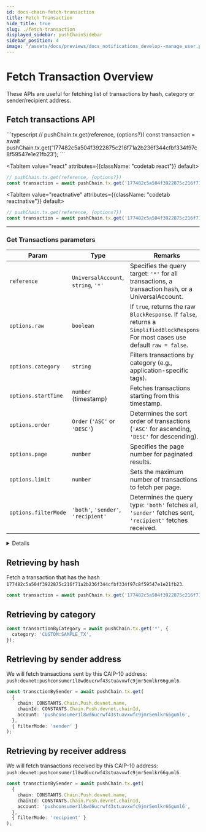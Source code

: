 ```yaml
---
id: docs-chain-fetch-transaction
title: Fetch Transaction
hide_title: true
slug: ./fetch-transaction
displayed_sidebar: pushChainSidebar
sidebar_position: 4
image: "/assets/docs/previews/docs_notifications_develop--manage_user.png"
---
```


# Fetch Transaction Overview

These APIs are useful for fetching list of transactions by hash, category or sender/recipient address.

<head>
  <title>{`Fetch Transaction | Push Chain | Push Documentation`}</title>
</head>


## Fetch transactions API

<Tabs className="codetabs" groupId="code-examples">
  <TabItem value="js" attributes={{className: "codetab js"}} default>
```typescript
// pushChain.tx.get(reference, {options?})
const transaction = await pushChain.tx.get('177482c5a504f3922875c216f71a2b236f344cfbf334f97c8f59547e1e21fb23');
```
  </TabItem>

  <TabItem value="react" attributes={{className: "codetab react"}} default>
```typescript
// pushChain.tx.get(reference, {options?})
const transaction = await pushChain.tx.get('177482c5a504f3922875c216f71a2b236f344cfbf334f97c8f59547e1e21fb23');
```
  </TabItem>

  <TabItem value="reactnative" attributes={{className: "codetab reactnative"}} default>
```typescript
// pushChain.tx.get(reference, {options?})
const transaction = await pushChain.tx.get('177482c5a504f3922875c216f71a2b236f344cfbf334f97c8f59547e1e21fb23');
```
  </TabItem>
</Tabs>

---

### Get Transactions parameters

| Param       | Type               | Remarks                               | Default         |
|-------------|--------------------|---------------------------------------|-----------------|
| `reference`      | `UniversalAccount`, `string`, `'*'`       | Specifies the query target: `'*'` for all transactions, a transaction hash, or a UniversalAccount. | `*`                |
| `options.raw`            | `boolean`                                | If `true`, returns the raw `BlockResponse`. If `false`, returns a `SimplifiedBlockResponse`. For most cases use default `raw = false`.     | `false`            |
| `options.category`       | `string`                                 | Filters transactions by category (e.g., application-specific tags).                               | `undefined`        |
| `options.startTime`      | `number` (timestamp)                     | Fetches transactions starting from this timestamp.                                                | Current timestamp  |
| `options.order`          | `Order` (`'ASC'` or `'DESC'`)            | Determines the sort order of transactions (`'ASC'` for ascending, `'DESC'` for descending).        | `'DESC'`           |
| `options.page`           | `number`                                 | Specifies the page number for paginated results.                                                  | `1`                |
| `options.limit`          | `number`                                 | Sets the maximum number of transactions to fetch per page.                                        | `30`               |
| `options.filterMode`     | `'both'`, `'sender'`, `'recipient'`       | Determines the query type: `'both'` fetches all, `'sender'` fetches sent, `'recipient'` fetches received. | `'both'`           |

<Details summary="Expected response">

```typescript
{
  "totalPages": 1,
  "lastTs": "1736076322681",
  "blocks": [
    {
      "blockHash": "36939148bee59c6e1a9d4e6e6fb4e72d407f8667324714c206e64e1485f0f5ee",
      "ts": "1736076322681",
      "totalNumberOfTxns": 1,
      "transactions": [
        {
          "txnHash": "177482c5a504f3922875c216f71a2b236f344cfbf334f97c8f59547e1e21fb23",
          "ts": "1736076322681",
          "blockHash": "36939148bee59c6e1a9d4e6e6fb4e72d407f8667324714c206e64e1485f0f5ee",
          "category": "CUSTOM:SAMPLE_TX",
          "status": "SUCCESS",
          "from": "push:devnet:pushconsumer1l8wd6ucrwf43stuavxwfc9jmr5emlkr66guml6",
          "recipients": {
            "recipients": [
              {
                "address": "eip155:1:0x35B84d6848D16415177c64D64504663b998A6ab4"
              },
              {
                "address": "eip155:97:0xD8634C39BBFd4033c0d3289C4515275102423681"
              }
            ]
          },
          "txnData": "0102030405",
          "sig": "6nmaU8lrzsLu62T9yNhCgFlcGrwmx9lcvyoU63g6g4tgldp0RSNQEVZZJlKn0gPt7AuXTDCb+rW6nkS0Gs6/pxw="
        }
      ]
    }
  ]
}
```

Response properties description:

| **Property**             | **Type**                 | **Description**                                                                                     |
|---------------------------|--------------------------|-----------------------------------------------------------------------------------------------------|
| `totalPages`             | `number`                | The total number of pages available for the query results.                                         |
| `lastTs`                 | `string` (timestamp)    | The timestamp of the last transaction or block in the current response, used for pagination.       |
| `blocks`                 | `array`                 | A list of blocks included in the response. Each block contains its transactions and metadata.      |
| `blocks[].blockHash`     | `string`                | The unique hash of the block. Identifies the block on the blockchain.                              |
| `blocks[].ts`            | `string` (timestamp)    | The timestamp indicating when the block was created.                                               |
| `blocks[].totalNumberOfTxns` | `number`             | The total number of transactions included in the block.                                            |
| `blocks[].transactions`  | `array`                 | A list of transactions included in the block.                                                     |
| `blocks[].transactions[].txnHash` | `string`        | The unique hash of the transaction. Identifies the transaction on the blockchain.                 |
| `blocks[].transactions[].ts` | `string` (timestamp) | The timestamp indicating when the transaction occurred.                                            |
| `blocks[].transactions[].blockHash` | `string`      | The hash of the block that includes this transaction.                                              |
| `blocks[].transactions[].category` | `string`      | The category of the transaction, often application-specific (e.g., `CUSTOM:SAMPLE_TX`).            |
| `blocks[].transactions[].status`  | `string`       | The status of the transaction, such as `SUCCESS` or `FAILED`.                                      |
| `blocks[].transactions[].from`    | `string`       | The sender's address in a chain-agnostic format (e.g., `push:devnet:...`).                         |
| `blocks[].transactions[].recipients` | `object`    | An object containing the list of recipient addresses for the transaction.                         |
| `blocks[].transactions[].recipients.recipients` | `array` | A list of recipient addresses. Each address is specified in a chain-agnostic format.               |
| `blocks[].transactions[].txnData` | `string`       | The transaction data in hexadecimal format.                                                        |
| `blocks[].transactions[].sig`     | `string`       | The digital signature of the transaction, verifying its authenticity.                              |

</Details>

## Retrieving by hash

Fetch a transaction that has the hash `177482c5a504f3922875c216f71a2b236f344cfbf334f97c8f59547e1e21fb23`.

```typescript
const transaction = await pushChain.tx.get('177482c5a504f3922875c216f71a2b236f344cfbf334f97c8f59547e1e21fb23');
```

## Retrieving by category

```typescript
const transactionByCategory = await pushChain.tx.get('*', {
  category: 'CUSTOM:SAMPLE_TX',
});
```

## Retrieving by sender address

We will fetch transactions sent by this CAIP-10 address: `push:devnet:pushconsumer1l8wd6ucrwf43stuavxwfc9jmr5emlkr66guml6`.

```typescript
const transctionBySender = await pushChain.tx.get(
  {
    chain: CONSTANTS.Chain.Push.devnet.name,
    chainId: CONSTANTS.Chain.Push.devnet.chainId,
    account: 'pushconsumer1l8wd6ucrwf43stuavxwfc9jmr5emlkr66guml6',
  },
  { filterMode: 'sender' }
);
```

## Retrieving by receiver address

We will fetch transactions received by this CAIP-10 address: `push:devnet:pushconsumer1l8wd6ucrwf43stuavxwfc9jmr5emlkr66guml6`.

```typescript
const transctionBySender = await pushChain.tx.get(
  {
    chain: CONSTANTS.Chain.Push.devnet.name,
    chainId: CONSTANTS.Chain.Push.devnet.chainId,
    account: 'pushconsumer1l8wd6ucrwf43stuavxwfc9jmr5emlkr66guml6',
  },
  { filterMode: 'recipient' }
);
```